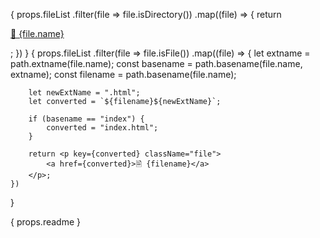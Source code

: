 

{ props.fileList
    .filter(file => file.isDirectory())
    .map((file) => {
        return <p key={file.name} className="file">
            <a href={file.name}>📁 {file.name}</a>
        </p>;
    })
}
{ props.fileList
    .filter(file => file.isFile())
    .map((file) => {
        let extname = path.extname(file.name);
        const basename = path.basename(file.name, extname);
        const filename = path.basename(file.name);

        let newExtName = ".html";
        let converted = `${filename}${newExtName}`;

        if (basename == "index") {
            converted = "index.html";
        }

        return <p key={converted} className="file">
            <a href={converted}>🗎 {filename}</a>
        </p>;
    })
}

<div>
    { props.readme }
</div>